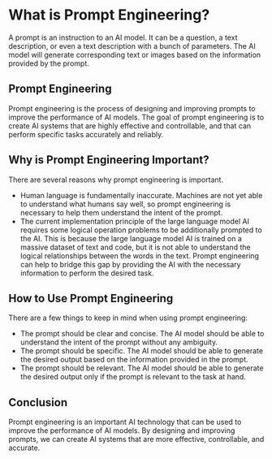 # What is Prompt Engineering?

A prompt is an instruction to an AI model. It can be a question, a text description, or even a text description with a bunch of parameters. The AI model will generate corresponding text or images based on the information provided by the prompt.

## Prompt Engineering

Prompt engineering is the process of designing and improving prompts to improve the performance of AI models. The goal of prompt engineering is to create AI systems that are highly effective and controllable, and that can perform specific tasks accurately and reliably.

## Why is Prompt Engineering Important?

There are several reasons why prompt engineering is important.

* Human language is fundamentally inaccurate. Machines are not yet able to understand what humans say well, so prompt engineering is necessary to help them understand the intent of the prompt.
* The current implementation principle of the large language model AI requires some logical operation problems to be additionally prompted to the AI. This is because the large language model AI is trained on a massive dataset of text and code, but it is not able to understand the logical relationships between the words in the text. Prompt engineering can help to bridge this gap by providing the AI with the necessary information to perform the desired task.

## How to Use Prompt Engineering

There are a few things to keep in mind when using prompt engineering:

* The prompt should be clear and concise. The AI model should be able to understand the intent of the prompt without any ambiguity.
* The prompt should be specific. The AI model should be able to generate the desired output based on the information provided in the prompt.
* The prompt should be relevant. The AI model should be able to generate the desired output only if the prompt is relevant to the task at hand.

## Conclusion

Prompt engineering is an important AI technology that can be used to improve the performance of AI models. By designing and improving prompts, we can create AI systems that are more effective, controllable, and accurate.
